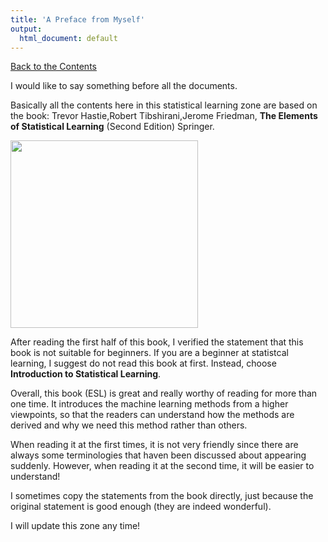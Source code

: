 ```yaml
---
title: 'A Preface from Myself'
output:
  html_document: default
---
```


[Back to the Contents](Contents.html)

I would like to say something before all the documents.

Basically all the contents here in this statistical learning zone are based on the book: Trevor Hastie,Robert Tibshirani,Jerome Friedman, **The Elements of Statistical Learning** (Second Edition) Springer. 

![](../images/cover.JPG){width=300}

After reading the first half of this book, I verified the statement that this book is not suitable for beginners. If you are a beginner at statistcal learning, I suggest do not read this book at first. Instead, choose **Introduction to Statistical Learning**.

Overall, this book (ESL) is great and really worthy of reading for more than one time. It introduces the machine learning methods from a higher viewpoints, so that the readers can understand how the methods are derived and why we need this method rather than others.

When reading it at the first times, it is not very friendly since there are always some terminologies that haven been discussed about appearing suddenly. However, when reading it at the second time, it will be easier to understand!

I sometimes copy the statements from the book directly, just because the original statement is good enough (they are indeed wonderful).

I will update this zone any time!

